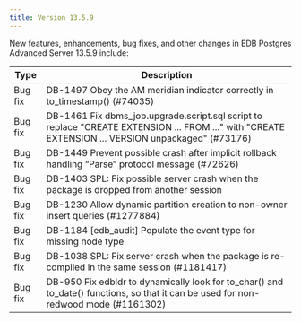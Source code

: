 ---
title: Version 13.5.9
---

New features, enhancements, bug fixes, and other changes in EDB Postgres Advanced Server 13.5.9 include:

| Type        | Description      | 
| ----------- | ---------------- | 
| Bug fix | DB-1497 Obey the AM meridian indicator correctly in to_timestamp() (#74035) | 
| Bug fix | DB-1461 Fix dbms_job.upgrade.script.sql script to replace "CREATE EXTENSION ... FROM ..." with "CREATE EXTENSION ... VERSION unpackaged" (#73176) | 
| Bug fix | DB-1449 Prevent possible crash after implicit rollback handling “Parse” protocol message (#72626) | 
| Bug fix | DB-1403 SPL: Fix possible server crash when the package is dropped from another session | 
| Bug fix | DB-1230 Allow dynamic partition creation to non-owner insert queries (#1277884) | 
| Bug fix | DB-1184 [edb_audit] Populate the event type for missing node type | 
| Bug fix | DB-1038 SPL: Fix server crash when the package is re-compiled in the same session (#1181417) | 
| Bug fix | DB-950 Fix edbldr to dynamically look for to_char() and to_date() functions, so that it can be used for non-redwood mode (#1161302) | 

